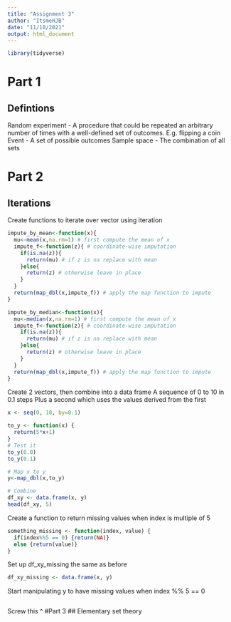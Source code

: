 ```yaml
---
title: "Assignment 3"
author: "ItsmeHJB"
date: "11/10/2021"
output: html_document
---
```


```r
library(tidyverse)
```
# Part 1
## Defintions
Random experiment - A procedure that could be repeated an arbitrary number of times with a well-defined set of outcomes. E.g. flipping a coin
Event - A set of possible outcomes
Sample space - The combination of all sets

# Part 2
## Iterations
Create functions to iterate over vector using iteration
```r
impute_by_mean<-function(x){
  mu<-mean(x,na.rm=1) # first compute the mean of x
  impute_f<-function(z){ # coordinate-wise imputation
    if(is.na(z)){
      return(mu) # if z is na replace with mean
    }else{
      return(z) # otherwise leave in place
    }
  }
  return(map_dbl(x,impute_f)) # apply the map function to impute         across vector
}

impute_by_median<-function(x){
  mu<-median(x,na.rm=1) # first compute the mean of x
  impute_f<-function(z){ # coordinate-wise imputation
    if(is.na(z)){
      return(mu) # if z is na replace with mean
    }else{
      return(z) # otherwise leave in place
    }
  }
  return(map_dbl(x,impute_f)) # apply the map function to impute         across vector
}
```

Create 2 vectors, then combine into a data frame
A sequence of 0 to 10 in 0.1 steps
Plus a second which uses the values derived from the first
```r
x <- seq(0, 10, by=0.1)

to_y <- function(x) {
  return(5*x+1)
}
# Test it
to_y(0.0)
to_y(0.1)

# Map x to y
y<-map_dbl(x,to_y)

# Combine
df_xy <- data.frame(x, y)
head(df_xy, 5)
```

Create a function to return missing values when index is multiple of 5
```r
something_missing <- function(index, value) {
  if(index%%5 == 0) {return(NA)}
  else {return(value)}
}
```
Set up df_xy_missing the same as before
```r
df_xy_missing <- data.frame(x, y)
```
Start manipulating y to have missing values when index %% 5 == 0
```r

```

Screw this ^
#Part 3
## Elementary set theory
